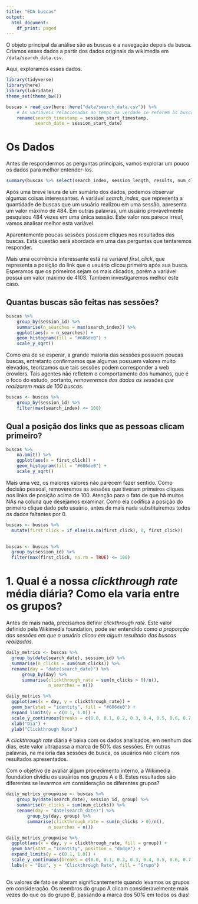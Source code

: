 ```yaml
---
title: "EDA buscas"
output:
  html_document:
    df_print: paged
---
```


O objeto principal da análise são as buscas e a navegação depois da busca. Criamos esses dados a partir dos dados originais da wikimedia em `/data/search_data.csv`. 

Aqui, exploramos esses dados. 

```r
library(tidyverse)
library(here)
library(lubridate)
theme_set(theme_bw())
```

```r
buscas = read_csv(here::here("data/search_data.csv")) %>% 
    # As variáveis relacionadas ao tempo na verdade se referem às buscas
    rename(search_timestamp = session_start_timestamp,
           search_date = session_start_date)
```

# Os Dados

Antes de respondermos as perguntas principais, vamos explorar um pouco os dados para melhor entender-los.

```r
summary(buscas %>% select(search_index, session_length, results, num_clicks, first_click))
```

Após uma breve leiura de um sumário dos dados, podemos observar algumas coisas interessantes. A variável _search_index_, que representa a quantidade de buscas que um usuário realizou em uma sessão, apresenta um valor máximo de 484. Em outras palavras, um usuário provávelmente pesquisou 484 vezes em uma única sessão. Este valor nos parece irreal, vamos analisar melhor esta variável.

Aparentemente poucas sessões possuem cliques nos resultados das buscas. Está questão será abordada em uma das perguntas que tentaremos responder.

Mais uma ocorrência interessante está na variável _first_click_, que representa a posição do link que o usuário clicou primeiro após sua busca. Esperamos que os primeiros sejam os mais clicados, porém a variável possui um valor máximo de 4103. Também investigaremos melhor este caso.

## Quantas buscas são feitas nas sessões?
```r
buscas %>%
    group_by(session_id) %>% 
    summarise(n_searches = max(search_index)) %>%
    ggplot(aes(x = n_searches)) +
    geom_histogram(fill = "#686de0") + 
    scale_y_sqrt()
```

Como era de se esperar, a grande maioria das sessões possuem poucas buscas, entretanto confirmamos que algumas possuem valores muito elevados, teorizamos que tais sessões podem corresponder a web crowlers. Tais agentes não refletem o comportamento dos humanos, que é o foco do estudo, portanto, *removeremos dos dados as sessões que realizarem mais de 100 buscas*.

```r
buscas <- buscas %>% 
    group_by(session_id) %>% 
    filter(max(search_index) <= 100)
```

## Qual a posição dos links que as pessoas clicam primeiro?
```r
buscas %>%
    na.omit() %>% 
    ggplot(aes(x = first_click)) +
    geom_histogram(fill = "#686de0") + 
    scale_y_sqrt()
```

Mais uma vez, os maiores valores não parecem fazer sentido. Como decisão pessoal, removeremos as sessões que tiveram primeiros cliques nos links de posição acima de 100.
Atenção para o fato de que há muitos NAs na coluna que desejamos examinar. Como ela codifica a posição do primeiro clique dado pelo usuário, antes de mais nada substituiremos todos os dados faltantes por 0.

```r
buscas <- buscas %>% 
  mutate(first_click = if_else(is.na(first_click), 0, first_click))

  
buscas <- buscas %>% 
  group_by(session_id) %>% 
  filter(max(first_click, na.rm = TRUE) <= 100)
```

# 1. Qual é a nossa _clickthrough rate_ média diária? Como ela varia entre os grupos?

Antes de mais nada, precisamos definir _clickthrough rate_. Este valor definido pela Wikimedia foundation, pode ser entendido como *a proporção das sessões em que o usuário clicou em algum resultado das buscas realizadas.*

```r
daily_metrics <- buscas %>%
  group_by(date(search_date), session_id) %>%
  summarise(n_clicks = sum(num_clicks)) %>%
  rename(day = "date(search_date)") %>% 
      group_by(day) %>% 
      summarise(clickthrough_rate = sum(n_clicks > 0)/n(),
                n_searches = n())

daily_metrics %>% 
  ggplot(aes(x = day, y = clickthrough_rate)) +
  geom_bar(stat = "identity", fill = "#686de0") +
  expand_limits(y = c(0.1, 1.0)) +
  scale_y_continuous(breaks = c(0.0, 0.1, 0.2, 0.3, 0.4, 0.5, 0.6, 0.7, 0.8, 0.9, 1.0)) +
  xlab("Dia") + 
  ylab("Clickthrough Rate")
```
A _clickthrough rate_ diária é baixa com os dados analisados, em nenhum dos dias, este valor ultrapassa a marca de 50% das sessões. Em outras palavras, na maioria das sessões de busca, os usuários não clicam nos resultados apresentados.

Com o objetivo de avaliar algum procedimento interno, a Wikimedia foundation dividiu os usuários nos grupos A e B. Estes resultados são diferentes se levarmos em consideração os diferentes grupos?
```r
daily_metrics_groupwise <- buscas %>%
    group_by(date(search_date), session_id, group) %>%
    summarise(n_clicks = sum(num_clicks)) %>%
    rename(day = "date(search_date)") %>% 
        group_by(day, group) %>% 
        summarise(clickthrough_rate = sum(n_clicks > 0)/n(),
                n_searches = n())

daily_metrics_groupwise %>% 
  ggplot(aes(x = day, y = clickthrough_rate, fill = group)) +
  geom_bar(stat = "identity", position = "dodge") +
  expand_limits(y = c(0.1, 1.0)) +
  scale_y_continuous(breaks = c(0.0, 0.1, 0.2, 0.3, 0.4, 0.5, 0.6, 0.7, 0.8, 0.9, 1.0)) +
  labs(x = "Dia", y = "Clickthrough Rate", fill = "Grupo")
  
```

Os valores de fato se alteram significantemente quando levamos os grupos em consideração. Os membros do grupo A clicam consideravelmente mais vezes do que os do grupo B, passando a marca dos 50% em todos os dias!